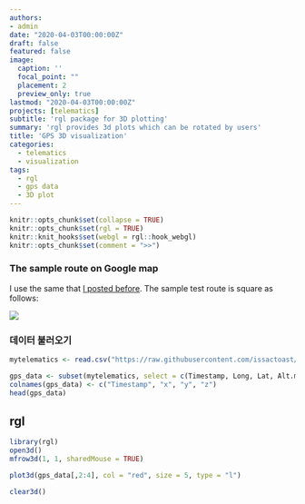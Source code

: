 ```yaml
---
authors:
- admin
date: "2020-04-03T00:00:00Z"
draft: false
featured: false
image:
  caption: ''
  focal_point: ""
  placement: 2
  preview_only: true
lastmod: "2020-04-03T00:00:00Z"
projects: [telematics]
subtitle: 'rgl package for 3D plotting'
summary: 'rgl provides 3d plots which can be rotated by users'
title: 'GPS 3D visualization'
categories:
  - telematics
  - visualization
tags:
  - rgl
  - gps data
  - 3D plot 
---
```


```r
knitr::opts_chunk$set(collapse = TRUE)
knitr::opts_chunk$set(rgl = TRUE)
knitr::knit_hooks$set(webgl = rgl::hook_webgl)
knitr::opts_chunk$set(comment = ">>")
```

### The sample route on Google map

I use the same that [I posted before](https://www.theissaclee.com/en/post/gpsvisulization/). The sample test route is square as follows:

![](https://www.theissaclee.com/en/post/gpsvisulization/myanimation.gif)



### 데이터 불러오기



```r
mytelematics <- read.csv("https://raw.githubusercontent.com/issactoast/theissacleedotcom/master/static/data/sampletrip.csv", header = TRUE, fill = TRUE)

gps_data <- subset(mytelematics, select = c(Timestamp, Long, Lat, Alt.m.))
colnames(gps_data) <- c("Timestamp", "x", "y", "z")
head(gps_data)
```



## rgl 



```r
library(rgl)
open3d()
mfrow3d(1, 1, sharedMouse = TRUE)
```



```r
plot3d(gps_data[,2:4], col = "red", size = 5, type = "l")
```


```r
clear3d()
```

